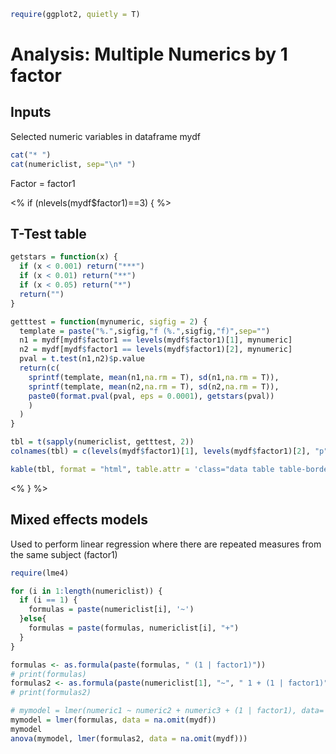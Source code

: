 ```r
require(ggplot2, quietly = T)
```

# Analysis: Multiple Numerics by 1 factor

## Inputs

Selected numeric variables in dataframe mydf
```r
cat("* ")
cat(numericlist, sep="\n* ")
```

Factor = factor1

<% if (nlevels(mydf$factor1)==3) { %>

## T-Test table

```r
getstars = function(x) {
  if (x < 0.001) return("***")
  if (x < 0.01) return("**")
  if (x < 0.05) return("*")
  return("")
}

getttest = function(mynumeric, sigfig = 2) {
  template = paste("%.",sigfig,"f (%.",sigfig,"f)",sep="")
  n1 = mydf[mydf$factor1 == levels(mydf$factor1)[1], mynumeric]
  n2 = mydf[mydf$factor1 == levels(mydf$factor1)[2], mynumeric]
  pval = t.test(n1,n2)$p.value
  return(c(
    sprintf(template, mean(n1,na.rm = T), sd(n1,na.rm = T)),
    sprintf(template, mean(n2,na.rm = T), sd(n2,na.rm = T)),
    paste0(format.pval(pval, eps = 0.0001), getstars(pval))
    )
  )
}

tbl = t(sapply(numericlist, getttest, 2))
colnames(tbl) = c(levels(mydf$factor1)[1], levels(mydf$factor1)[2], "p")

kable(tbl, format = "html", table.attr = 'class="data table table-bordered table-condensed"')
```

<% } %>

## Mixed effects models

Used to perform linear regression where there are repeated measures from the same subject (factor1)

```r
require(lme4)

for (i in 1:length(numericlist)) {
  if (i == 1) {
    formulas = paste(numericlist[i], '~')
  }else{
    formulas = paste(formulas, numericlist[i], "+")
  }
}

formulas <- as.formula(paste(formulas, " (1 | factor1)"))
# print(formulas)
formulas2 <- as.formula(paste(numericlist[1], "~", " 1 + (1 | factor1)"))
# print(formulas2)
```

```r
# mymodel = lmer(numeric1 ~ numeric2 + numeric3 + (1 | factor1), data= mydf)
mymodel = lmer(formulas, data = na.omit(mydf))
mymodel
anova(mymodel, lmer(formulas2, data = na.omit(mydf)))
```

